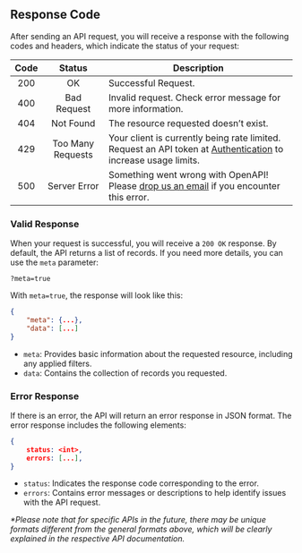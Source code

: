 ## Response Code

After sending an API request, you will receive a response with the following codes and headers, which indicate the status of your request:

| Code |      Status       | Description                                                                                                                          |
| :--: | :---------------: | ------------------------------------------------------------------------------------------------------------------------------------ |
| 200  |        OK         | Successful Request.                                                                                                                  |
| 400  |    Bad Request    | Invalid request. Check error message for more information.                                                                           |
| 404  |     Not Found     | The resource requested doesn’t exist.                                                                                                |
| 429  | Too Many Requests | Your client is currently being rate limited. Request an API token at [Authentication](authentication) to increase usage limits.      |
| 500  |   Server Error    | Something went wrong with OpenAPI! Please [drop us an email](mailto:dataterbuka@jdn.gov.my?subject=Bug) if you encounter this error. |

### Valid Response

When your request is successful, you will receive a `200 OK` response. By default, the API returns a list of records.
If you need more details, you can use the `meta` parameter:

```http
?meta=true
```

With `meta=true`, the response will look like this:

```json
{
    "meta": {...},
    "data": [...]
}
```

- `meta`: Provides basic information about the requested resource, including any applied filters.
- `data`: Contains the collection of records you requested.

### Error Response

If there is an error, the API will return an error response in JSON format. The error response includes the following elements:

```json
{
    status: <int>,
    errors: [...],
}
```

- `status`: Indicates the response code corresponding to the error.
- `errors`: Contains error messages or descriptions to help identify issues with the API request.

_\*Please note that for specific APIs in the future, there may be unique formats different from the general formats above, which will be clearly explained in the respective API documentation._
